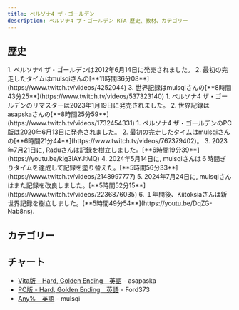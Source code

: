 ```yaml
---
title: ペルソナ4 ザ・ゴールデン
description: ペルソナ4 ザ・ゴールデン RTA 歴史、教材、カテゴリー
---
```



<DocsHero 
    content="ペルソナ4 ザ・ゴールデンはペルソナ４のリメイク。"
    srcUrl={cover}
    alt="Persona 4 Cover"
/>

<LinkCard title="Leaderboards" href="https://www.speedrun.com/ja-JP/p4g" description="投稿されたRTA動画を観るようにSpeedrun.comへ"/>

## 歴史
<Tabs syncKey='persona4'>
    <TabItem label="ハード, 真エンド - PSVita版">
        <Steps>
            1. ペルソナ4 ザ・ゴールデンは2012年6月14日に発売されました。
            2. 最初の完走したタイムはmulsqiさんの[**11時間36分08**](https://www.twitch.tv/videos/4252044)
            3. 世界記録はmulsqiさんの[**8時間43分25**](https://www.twitch.tv/videos/537323140)
        </Steps>
    </TabItem>
    <TabItem label="ハード, 真エンド - リマスター版">
        <Steps>
            1. ペルソナ4 ザ・ゴールデンのリマスターは2023年1月19日に発売されました。
            2. 世界記録はasapskaさんの[**8時間25分59**](https://www.twitch.tv/videos/1732454331)
        </Steps>
    </TabItem>
    <TabItem label="ハード, 真エンド - PC版">
        <Steps>
            1. ペルソナ4 ザ・ゴールデンのPC版は2020年6月13日に発売されました。
            2. 最初の完走したタイムはmulsqiさんの[**6時間21分44**](https://www.twitch.tv/videos/767379402)。
            3. 2023年7月21日に, Raduさんは記録を樹立しました。[**6時間19分39**](https://youtu.be/kIg3IAYJtMQ)
            4. 2024年5月14日に, mulsqiさんは６時間ぎりタイムを達成して記録を塗り替えた。[**5時間56分33**](https://www.twitch.tv/videos/2148997777)
            5. 2024年7月24日に, mulsqiさんはまた記録を改良しました。[**5時間52分15**](https://www.twitch.tv/videos/2236876035)
            6. １年間後、Kiitoksiaさんは新世界記録を樹立しました。[**5時間49分54**](https://youtu.be/DqZG-Nab8ns).
        </Steps>
    </TabItem>
</Tabs>

## カテゴリー
<CardGrid>
    <Card title="ハード, 真エンド"></Card>
    <Card title="ハード, 真エンド・バグなし"></Card>
    <Card title="ウェリハード, 真エンド"></Card>
    <Card title="Any%"></Card>
    <Card title="NG+, 真エンド"></Card>
</CardGrid>

## チャート
- [Vita版 - Hard, Golden Ending　英語](https://www.speedrun.com/ja-JP/p4g/guides/itd10) - asapaska
- [PC版 - Hard, Golden Ending　英語](https://www.speedrun.com/ja-JP/p4g/guides/g2225) - Ford373
- [Any%　英語](https://pastebin.com/E8dEq0yD) - mulsqi
